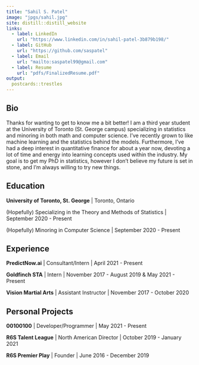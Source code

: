 ```yaml
---
title: "Sahil S. Patel"
image: "jpgs/sahil.jpg"
site: distill::distill_website
links:
  - label: LinkedIn
    url: "https://www.linkedin.com/in/sahil-patel-3b879b198/"
  - label: GitHub
    url: "https://github.com/saspatel"
  - label: Email
    url: "mailto:saspatel99@gmail.com"
  - label: Resume
    url: "pdfs/FinalizedResume.pdf"
output:
  postcards::trestles
---
```

 
## Bio

Thanks for wanting to get to know me a bit better! I am a third year student at the University of Toronto (St. George campus) specializing in statistics and minoring in both math and computer science. I've recently grown to like machine learning and the statistics behind the models. Furthermore, I've had a deep interest in quantitative finance for about a year now, devoting a lot of time and energy into learning concepts used within the industry. My goal is to get my PhD in statistics, however I don't believe my future is set in stone, and I'm always willing to try new things. 

## Education

**University of Toronto, St. George** | Toronto, Ontario

(Hopefully) Specializing in the Theory and Methods of Statistics | September 2020 - Present

(Hopefully) Minoring in Computer Science | September 2020 - Present

## Experience

**PredictNow.ai** | Consultant/Intern | April 2021 - Present

**Goldfinch STA** | Intern | November 2017 - August 2019 & May 2021 - Present

**Vision Martial Arts** | Assistant Instructor | November 2017 - October 2020

## Personal Projects

**00100100** | Developer/Programmer | May 2021 - Present

**R6S Talent League** | North American Director | October 2019 - January 2021

**R6S Premier Play** | Founder | June 2016 - December 2019




